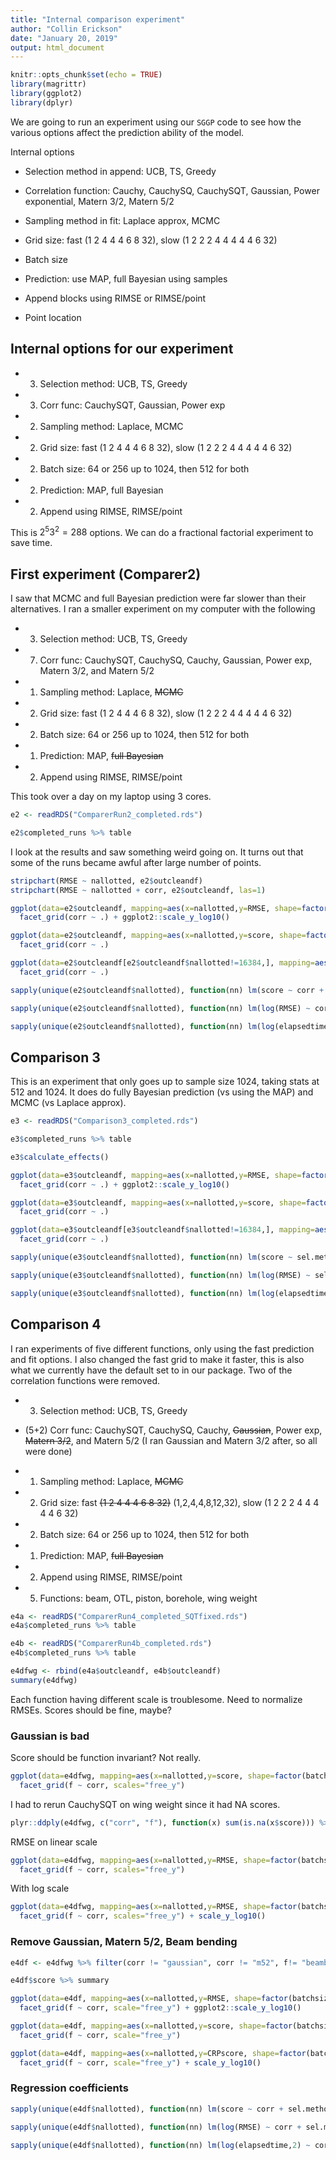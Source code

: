 ```yaml
---
title: "Internal comparison experiment"
author: "Collin Erickson"
date: "January 20, 2019"
output: html_document
---
```


```r
knitr::opts_chunk$set(echo = TRUE)
library(magrittr)
library(ggplot2)
library(dplyr)
```

We are going to run an experiment using our `SGGP` code to see how the
various options affect the prediction ability of the model.

Internal options

* Selection method in append: UCB, TS, Greedy

* Correlation function: Cauchy, CauchySQ, CauchySQT, Gaussian, Power exponential, Matern 3/2, Matern 5/2

* Sampling method in fit: Laplace approx, MCMC

* Grid size: fast (1 2 4 4 4 6 8 32), slow (1 2 2 2 4 4 4 4 4 6 32)

* Batch size

* Prediction: use MAP, full Bayesian using samples

* Append blocks using RIMSE or RIMSE/point

* Point location

## Internal options for our experiment

* (3) Selection method: UCB, TS, Greedy

* (3) Corr func: CauchySQT, Gaussian, Power exp

* (2) Sampling method: Laplace, MCMC

* (2) Grid size: fast (1 2 4 4 4 6 8 32), slow (1 2 2 2 4 4 4 4 4 6 32)

* (2) Batch size: 64 or 256 up to 1024, then 512 for both

* (2) Prediction: MAP, full Bayesian

* (2) Append using RIMSE, RIMSE/point

This is $2^5 3^2 = 288$ options. We can do a fractional factorial experiment to save time.

## First experiment (Comparer2)

I saw that MCMC and full Bayesian prediction were far slower than
their alternatives.
I ran a smaller experiment on my computer with the following



* (3) Selection method: UCB, TS, Greedy

* (7) Corr func: CauchySQT, CauchySQ, Cauchy, Gaussian,
Power exp, Matern 3/2, and Matern 5/2

* (1) Sampling method: Laplace, ~~MCMC~~

* (2) Grid size: fast (1 2 4 4 4 6 8 32), slow (1 2 2 2 4 4 4 4 4 6 32)

* (2) Batch size: 64 or 256 up to 1024, then 512 for both

* (1) Prediction: MAP, ~~full Bayesian~~

* (2) Append using RIMSE, RIMSE/point

This took over a day on my laptop using 3 cores.

```r
e2 <- readRDS("ComparerRun2_completed.rds")
```
```r
e2$completed_runs %>% table
```

I look at the results and saw something weird going on.
It turns out that some of the runs became awful after large
number of points.

```r
stripchart(RMSE ~ nallotted, e2$outcleandf)
stripchart(RMSE ~ nallotted + corr, e2$outcleandf, las=1)

```

```r
ggplot(data=e2$outcleandf, mapping=aes(x=nallotted,y=RMSE, shape=factor(batchsize), color=sel.method)) + geom_point() +
  facet_grid(corr ~ .) + ggplot2::scale_y_log10()

```
```r
ggplot(data=e2$outcleandf, mapping=aes(x=nallotted,y=score, shape=factor(batchsize), color=sel.method)) + geom_point() +
  facet_grid(corr ~ .)
```
```r
ggplot(data=e2$outcleandf[e2$outcleandf$nallotted!=16384,], mapping=aes(x=nallotted,y=score, shape=factor(batchsize), color=sel.method)) + geom_point() +
  facet_grid(corr ~ .)

```


```r
sapply(unique(e2$outcleandf$nallotted), function(nn) lm(score ~ corr + sel.method + factor(batchsize) + append.rimseperpoint + grid_size, e2$outcleandf %>% filter(nallotted==nn, corr!="gaussian", corr!="m52"))$coeff) %>% rbind(nallotted=unique(e2$outcleandf$nallotted)) %>% round(4)
```

```r
sapply(unique(e2$outcleandf$nallotted), function(nn) lm(log(RMSE) ~ corr + sel.method + factor(batchsize) + append.rimseperpoint + grid_size, e2$outcleandf %>% filter(nallotted==nn, corr!="gaussian", corr!="m52"))$coeff) %>% rbind(nallotted=unique(e2$outcleandf$nallotted)) %>% round(4)
```

```r
sapply(unique(e2$outcleandf$nallotted), function(nn) lm(log(elapsedtime,2) ~ corr + sel.method + factor(batchsize) + append.rimseperpoint + grid_size, e2$outcleandf %>% filter(nallotted==nn, corr!="gaussian", corr!="m52"))$coeff) %>% rbind(nallotted=unique(e2$outcleandf$nallotted)) %>% round(4)

```




## Comparison 3

This is an experiment that only goes up to sample size 1024,
taking stats at 512 and 1024.
It does do fully Bayesian prediction (vs using the MAP)
and MCMC (vs Laplace approx).

```r
e3 <- readRDS("Comparison3_completed.rds")
```

```r
e3$completed_runs %>% table
```

```r
e3$calculate_effects()
```



```r
ggplot(data=e3$outcleandf, mapping=aes(x=nallotted,y=RMSE, shape=factor(batchsize), color=sel.method)) + geom_point() +
  facet_grid(corr ~ .) + ggplot2::scale_y_log10()

```
```r
ggplot(data=e3$outcleandf, mapping=aes(x=nallotted,y=score, shape=factor(batchsize), color=sel.method)) + geom_point() +
  facet_grid(corr ~ .)
```
```r
ggplot(data=e3$outcleandf[e3$outcleandf$nallotted!=16384,], mapping=aes(x=nallotted,y=score, shape=factor(batchsize), color=sel.method)) + geom_point() +
  facet_grid(corr ~ .)

```


```r
sapply(unique(e3$outcleandf$nallotted), function(nn) lm(score ~ sel.method + factor(batchsize) + append.rimseperpoint + grid_size + pred.fullBayes + use_laplaceapprox, e3$outcleandf %>% filter(nallotted==nn, corr!="gaussian", corr!="powerexp"))$coeff) %>% rbind(nallotted=unique(e3$outcleandf$nallotted)) %>% round(4)

```

```r
sapply(unique(e3$outcleandf$nallotted), function(nn) lm(log(RMSE) ~ sel.method + factor(batchsize) + append.rimseperpoint + grid_size + pred.fullBayes + use_laplaceapprox, e3$outcleandf %>% filter(nallotted==nn, corr!="gaussian", corr!="powerexp"))$coeff) %>% rbind(nallotted=unique(e3$outcleandf$nallotted)) %>% round(4)
```

```r
sapply(unique(e3$outcleandf$nallotted), function(nn) lm(log(elapsedtime,2) ~ sel.method + factor(batchsize) + append.rimseperpoint + grid_size + pred.fullBayes + use_laplaceapprox, e3$outcleandf %>% filter(nallotted==nn, corr!="gaussian", corr!="powerexp"))$coeff) %>% rbind(nallotted=unique(e3$outcleandf$nallotted)) %>% round(4)
```




## Comparison 4

I ran experiments of five different functions,
only using the fast prediction and fit options.
I also changed the fast grid to make it faster, this is also
what we currently have the default set to in our package.
Two of the correlation functions were removed.




* (3) Selection method: UCB, TS, Greedy

* (5+2) Corr func: CauchySQT, CauchySQ, Cauchy, ~~Gaussian~~,
Power exp, ~~Matern 3/2~~, and Matern 5/2 (I ran Gaussian and Matern 3/2 after, so all were done)

* (1) Sampling method: Laplace, ~~MCMC~~

* (2) Grid size: fast ~~(1 2 4 4 4 6 8 32)~~ (1,2,4,4,8,12,32), slow (1 2 2 2 4 4 4 4 4 6 32)

* (2) Batch size: 64 or 256 up to 1024, then 512 for both

* (1) Prediction: MAP, ~~full Bayesian~~

* (2) Append using RIMSE, RIMSE/point

* (5) Functions: beam, OTL, piston, borehole, wing weight

```r
e4a <- readRDS("ComparerRun4_completed_SQTfixed.rds")
e4a$completed_runs %>% table
```


```r
e4b <- readRDS("ComparerRun4b_completed.rds")
e4b$completed_runs %>% table
```

```r
e4dfwg <- rbind(e4a$outcleandf, e4b$outcleandf)
summary(e4dfwg)
```


Each function having different scale is troublesome.
Need to normalize RMSEs. Scores should be fine, maybe?

### Gaussian is bad

Score should be function invariant? Not really.

```r
ggplot(data=e4dfwg, mapping=aes(x=nallotted,y=score, shape=factor(batchsize), color=sel.method)) + geom_point() +
  facet_grid(f ~ corr, scales="free_y")
```

I had to rerun CauchySQT on wing weight since it had NA scores.

```r
plyr::ddply(e4dfwg, c("corr", "f"), function(x) sum(is.na(x$score))) %>% filter(V1>0)
```


RMSE on linear scale
```r
ggplot(data=e4dfwg, mapping=aes(x=nallotted,y=RMSE, shape=factor(batchsize), color=sel.method)) + geom_point() +
  facet_grid(f ~ corr, scales="free_y")
```

With log scale
```r
ggplot(data=e4dfwg, mapping=aes(x=nallotted,y=RMSE, shape=factor(batchsize), color=sel.method)) + geom_point() +
  facet_grid(f ~ corr, scales="free_y") + scale_y_log10()
```

### Remove Gaussian, Matern 5/2, Beam bending

```r
e4df <- e4dfwg %>% filter(corr != "gaussian", corr != "m52", f!= "beambending")
```



```r
e4df$score %>% summary
```




```r
ggplot(data=e4df, mapping=aes(x=nallotted,y=RMSE, shape=factor(batchsize), color=sel.method)) + geom_point() +
  facet_grid(f ~ corr, scale="free_y") + ggplot2::scale_y_log10()

```

```r
ggplot(data=e4df, mapping=aes(x=nallotted,y=score, shape=factor(batchsize), color=sel.method)) + geom_point() +
  facet_grid(f ~ corr, scale="free_y")
```

```r
ggplot(data=e4df, mapping=aes(x=nallotted,y=CRPscore, shape=factor(batchsize), color=sel.method)) + geom_point() +
  facet_grid(f ~ corr, scale="free_y") + scale_y_log10()
```



### Regression coefficients

```r
sapply(unique(e4df$nallotted), function(nn) lm(score ~ corr + sel.method + factor(batchsize) + append.rimseperpoint + grid_size, e4df %>% filter(nallotted==nn))$coeff) %>% rbind(nallotted=unique(e4df$nallotted)) %>% round(4)
```

```r
sapply(unique(e4df$nallotted), function(nn) lm(log(RMSE) ~ corr + sel.method + factor(batchsize) + append.rimseperpoint + grid_size, e4df %>% filter(nallotted==nn))$coeff) %>% rbind(nallotted=unique(e4df$nallotted)) %>% round(4)
```

```r
sapply(unique(e4df$nallotted), function(nn) lm(log(elapsedtime,2) ~ corr + sel.method + factor(batchsize) + append.rimseperpoint + grid_size, e4df %>% filter(nallotted==nn, corr!="gaussian", corr!="m52"))$coeff) %>% rbind(nallotted=unique(e4df$nallotted)) %>% round(4)

```
